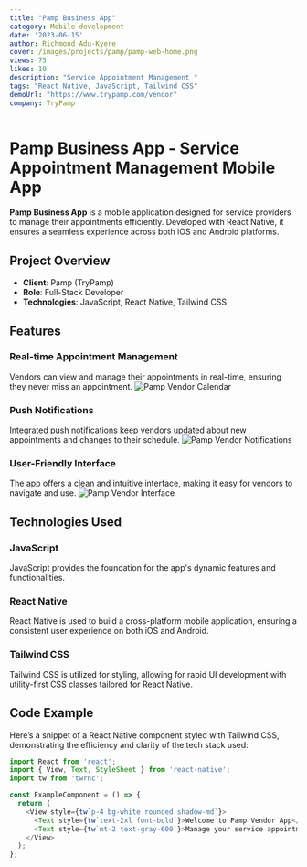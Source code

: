 ```yaml
---
title: "Pamp Business App"
category: Mobile development
date: '2023-06-15'
author: Richmond Adu-Kyere
cover: /images/projects/pamp/pamp-web-home.png
views: 75
likes: 10
description: "Service Appointment Management "
tags: "React Native, JavaScript, Tailwind CSS"
demoUrl: "https://www.trypamp.com/vendor"
company: TryPamp
---
```


# Pamp Business App - Service Appointment Management Mobile App

**Pamp Business App** is a mobile application designed for service providers to manage their appointments efficiently. Developed with React Native, it ensures a seamless experience across both iOS and Android platforms.

## Project Overview

- **Client**: Pamp (TryPamp)
- **Role**: Full-Stack Developer
- **Technologies**: JavaScript, React Native, Tailwind CSS

## Features

### Real-time Appointment Management
Vendors can view and manage their appointments in real-time, ensuring they never miss an appointment.
![Pamp Vendor Calendar](/images/projects/pamp/pamp-business.png)

### Push Notifications
Integrated push notifications keep vendors updated about new appointments and changes to their schedule.
![Pamp Vendor Notifications](/images/projects/pamp/vendor-notifications.png)

### User-Friendly Interface
The app offers a clean and intuitive interface, making it easy for vendors to navigate and use.
![Pamp Vendor Interface](/images/projects/pamp/vendor-interface.png)

## Technologies Used

### JavaScript
JavaScript provides the foundation for the app's dynamic features and functionalities.

### React Native
React Native is used to build a cross-platform mobile application, ensuring a consistent user experience on both iOS and Android.

### Tailwind CSS
Tailwind CSS is utilized for styling, allowing for rapid UI development with utility-first CSS classes tailored for React Native.

## Code Example

Here’s a snippet of a React Native component styled with Tailwind CSS, demonstrating the efficiency and clarity of the tech stack used:

```javascript
import React from 'react';
import { View, Text, StyleSheet } from 'react-native';
import tw from 'twrnc';

const ExampleComponent = () => {
  return (
    <View style={tw`p-4 bg-white rounded shadow-md`}>
      <Text style={tw`text-2xl font-bold`}>Welcome to Pamp Vendor App</Text>
      <Text style={tw`mt-2 text-gray-600`}>Manage your service appointments efficiently.</Text>
    </View>
  );
};
```

